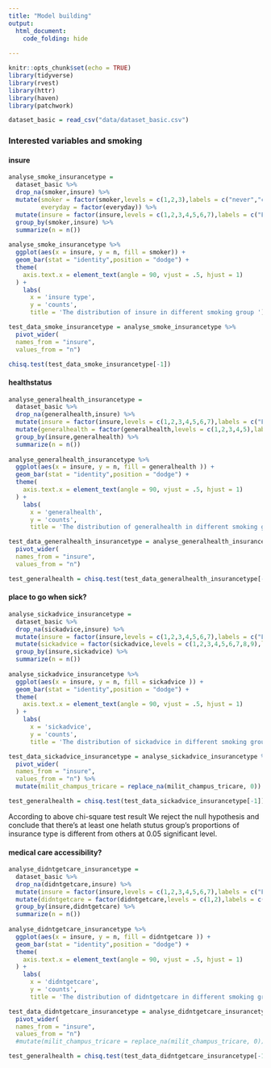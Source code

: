 ```yaml
---
title: "Model building"
output: 
  html_document:
    code_folding: hide
  
---
```


```r
knitr::opts_chunk$set(echo = TRUE)
library(tidyverse)
library(rvest)
library(httr)
library(haven)
library(patchwork)
```

```r
dataset_basic = read_csv("data/dataset_basic.csv")
```


### Interested variables and smoking {.tabset}

#### insure

```r
analyse_smoke_insurancetype = 
  dataset_basic %>%
  drop_na(smoker,insure) %>% 
  mutate(smoker = factor(smoker,levels = c(1,2,3),labels = c("never","current","former")),
         everyday = factor(everyday)) %>% 
  mutate(insure = factor(insure,levels = c(1,2,3,4,5,6,7),labels = c("Employer","Self-purchase","Medicare", "Medicaid/Family Health+", "Milit/CHAMPUS/Tricare", "COBRA/Other", "Uninsured"))) %>% 
  group_by(smoker,insure) %>% 
  summarize(n = n())
  
analyse_smoke_insurancetype %>% 
  ggplot(aes(x = insure, y = n, fill = smoker)) + 
  geom_bar(stat = "identity",position = "dodge") +
  theme(
    axis.text.x = element_text(angle = 90, vjust = .5, hjust = 1)
  ) +
    labs(
      x = 'insure type',
      y = 'counts',
      title = 'The distribution of insure in different smoking group ')
```

```r
test_data_smoke_insurancetype = analyse_smoke_insurancetype %>% 
  pivot_wider(
  names_from = "insure", 
  values_from = "n")
```

```r
chisq.test(test_data_smoke_insurancetype[-1])

```

#### healthstatus

```r
analyse_generalhealth_insurancetype = 
  dataset_basic %>%
  drop_na(generalhealth,insure) %>% 
  mutate(insure = factor(insure,levels = c(1,2,3,4,5,6,7),labels = c("Employer","Self-purchase","Medicare", "Medicaid/Family Health+", "Milit/CHAMPUS/Tricare", "COBRA/Other", "Uninsured")))%>% 
  mutate(generalhealth = factor(generalhealth,levels = c(1,2,3,4,5),labels = c("Excellent","Very good","Good", "Fair", "Poor"))) %>% 
  group_by(insure,generalhealth) %>% 
  summarize(n = n())
  
analyse_generalhealth_insurancetype %>% 
  ggplot(aes(x = insure, y = n, fill = generalhealth )) + 
  geom_bar(stat = "identity",position = "dodge") +
  theme(
    axis.text.x = element_text(angle = 90, vjust = .5, hjust = 1)
  ) +
    labs(
      x = 'generalhealth',
      y = 'counts',
      title = 'The distribution of generalhealth in different smoking group ')
```

```r
test_data_generalhealth_insurancetype = analyse_generalhealth_insurancetype %>% 
  pivot_wider(
  names_from = "insure", 
  values_from = "n")
```

```r
test_generalhealth = chisq.test(test_data_generalhealth_insurancetype[-1])

```

#### place to go when sick?

```r
analyse_sickadvice_insurancetype = 
  dataset_basic %>%
  drop_na(sickadvice,insure) %>% 
  mutate(insure = factor(insure,levels = c(1,2,3,4,5,6,7),labels = c("Employer","Self-purchase","Medicare", "Medicaid_Family Health", "milit_champus_tricare", "COBRA_Other", "uninsured")))%>% 
  mutate(sickadvice = factor(sickadvice,levels = c(1,2,3,4,5,6,7,8,9),labels = c("private_doctor","non-retail_clinic","urgent_care_center", "hospital_ed", "retail_clinic", "alternative_health_care_provider","family_friend_self_resources","other","no_usual_place"))) %>% 
  group_by(insure,sickadvice) %>% 
  summarize(n = n())
  
analyse_sickadvice_insurancetype %>% 
  ggplot(aes(x = insure, y = n, fill = sickadvice )) + 
  geom_bar(stat = "identity",position = "dodge") +
  theme(
    axis.text.x = element_text(angle = 90, vjust = .5, hjust = 1)
  ) +
    labs(
      x = 'sickadvice',
      y = 'counts',
      title = 'The distribution of sickadvice in different smoking group ')
```

```r
test_data_sickadvice_insurancetype = analyse_sickadvice_insurancetype %>% 
  pivot_wider(
  names_from = "insure", 
  values_from = "n") %>% 
  mutate(milit_champus_tricare = replace_na(milit_champus_tricare, 0))
```

```r
test_generalhealth = chisq.test(test_data_sickadvice_insurancetype[-1])

```
According to above chi-square test result We reject the null hypothesis and conclude that there’s at least one helath stutus group’s proportions of insurance type is different from others at 0.05 significant level.


#### medical care accessibility?

```r
analyse_didntgetcare_insurancetype = 
  dataset_basic %>%
  drop_na(didntgetcare,insure) %>% 
  mutate(insure = factor(insure,levels = c(1,2,3,4,5,6,7),labels = c("Employer","Self-purchase","Medicare", "Medicaid_Family Health", "milit_champus_tricare", "COBRA_Other", "uninsured")))%>% 
  mutate(didntgetcare = factor(didntgetcare,levels = c(1,2),labels = c("Yes","No"))) %>% 
  group_by(insure,didntgetcare) %>% 
  summarize(n = n())
  
analyse_didntgetcare_insurancetype %>% 
  ggplot(aes(x = insure, y = n, fill = didntgetcare )) + 
  geom_bar(stat = "identity",position = "dodge") +
  theme(
    axis.text.x = element_text(angle = 90, vjust = .5, hjust = 1)
  ) +
    labs(
      x = 'didntgetcare',
      y = 'counts',
      title = 'The distribution of didntgetcare in different smoking group ')
```

```r
test_data_didntgetcare_insurancetype = analyse_didntgetcare_insurancetype %>% 
  pivot_wider(
  names_from = "insure", 
  values_from = "n") 
  #mutate(milit_champus_tricare = replace_na(milit_champus_tricare, 0))
```

```r
test_generalhealth = chisq.test(test_data_didntgetcare_insurancetype[-1])

```
